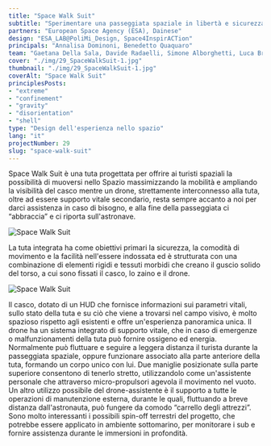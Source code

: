 ```yaml
---
title: "Space Walk Suit"
subtitle: "Sperimentare una passeggiata spaziale in libertà e sicurezza sapendo che un drone ci seguirà e ci riporterà sull'astronave."
partners: "European Space Agency (ESA), Dainese"
design: "ESA_LAB@PoliMi_Design, Space4InspirACTion"
principals: "Annalisa Dominoni, Benedetto Quaquaro"
team: "Gaetana Della Sala, Davide Radaelli, Simone Alborghetti, Luca Brazzale, Edwing Mosquera Cuesta, Sarah Remy, Ewoud Westerduin"
cover: "./img/29_SpaceWalkSuit-1.jpg"
thumbnail: "./img/29_SpaceWalkSuit-1.jpg"
coverAlt: "Space Walk Suit"
principlesPosts: 
- "extreme"
- "confinement"
- "gravity"
- "disorientation"
- "shell"
type: "Design dell'esperienza nello spazio"
lang: "it"
projectNumber: 29
slug: "space-walk-suit"
---
```



Space Walk Suit è una tuta progettata per offrire ai turisti spaziali la possibilità di muoversi nello Spazio massimizzando la mobilità e ampliando la visibilità del casco mentre un drone, strettamente interconnesso alla tuta, oltre ad essere supporto vitale secondario, resta sempre accanto a noi per darci assistenza in caso di bisogno, e alla fine della passeggiata ci “abbraccia” e ci riporta sull'astronave.

<Image src={Image1} alt="Space Walk Suit" class="w-full h-auto"/>

La tuta integrata ha come obiettivi primari la sicurezza, la comodità di movimento e la facilità nell'essere indossata ed è strutturata con una combinazione di elementi rigidi e tessuti morbidi che creano il guscio solido del torso, a cui sono fissati il casco, lo zaino e il drone.

<Image src={Image2} alt="Space Walk Suit" class="w-full h-auto"/>

Il casco, dotato di un HUD che fornisce informazioni sui parametri vitali, sullo stato della tuta e su ciò che viene a trovarsi nel campo visivo, è molto spazioso rispetto agli esistenti e offre un'esperienza panoramica unica. Il drone ha un sistema integrato di supporto vitale, che in caso di emergenze o malfunzionamenti della tuta può fornire ossigeno ed energia. Normalmente può fluttuare e seguire a leggera distanza il turista durante la passeggiata spaziale, oppure funzionare associato alla parte anteriore della tuta, formando un corpo unico con lui. Due maniglie posizionate sulla parte superiore consentono di tenerlo stretto, utilizzandolo come un'assistente personale che attraverso micro-propulsori agevola il movimento nel vuoto. Un altro utilizzo possibile del drone-assistente è il supporto a tutte le operazioni di manutenzione esterna, durante le quali, fluttuando a breve distanza dall'astronauta, può fungere da comodo “carrello degli attrezzi”. Sono molto interessanti i possibili spin-off terrestri del progetto, che potrebbe essere applicato in ambiente sottomarino, per monitorare i sub e fornire assistenza durante le immersioni in profondità. 
